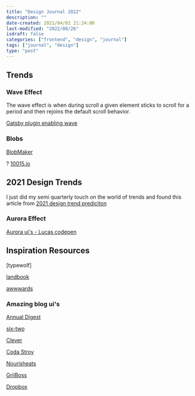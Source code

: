 ```yaml
---
title: "Design Journal 2022"
description: ""
date-created: 2021/04/02 21:24:00
last-modified: "2022/08/26"
isdraft: false
categories: ["frontend", "design", "journal"]
tags: ["journal", "design"]
type: "post"
---
```


## Trends

### Wave Effect

The wave effect is when during scroll a given element sticks to scroll for a period and then rejoins the default scroll behavior.

[Gatsby plugin enabling wave](https://www.gatsbyjs.com/plugins/gatsby-theme-waves/?=scroll)

### Blobs

[BlobMaker](https://www.blobmaker.app/)

? [10015.io](https://10015.io/tools/svg-blob-generator)

## 2021 Design Trends

I just did my semi quarterly touch on the world of trends and found this article from [2021 design trend prediciton](https://uxmisfit.com/2020/12/16/ui-design-trends-for-2021-predictions/)

### Aurora Effect

[ Aurora ui's - Lucas codepen](https://codepen.io/LucasZapico/pen/vYxEjwJ)

## Inspiration Resources

[typewolf]

[landbook](https://land-book.com/)

[awwwards]()

### Amazing blog ui's

[Annual Digest](https://2019.curatemag.co/)

[six-two](https://www.contiki.com/six-two/)

[Clever](https://www.architecturaldigest.com/clever)

[Coda Stroy](https://codastory.com/)

[Nourisheats](https://nourisheats.co/eats-treats/)

[GrilBoss](https://www.girlboss.com/)

[Dropbox](https://blog.dropbox.com/)
